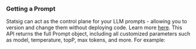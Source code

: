 ### Getting a Prompt

Statsig can act as the control plane for your LLM prompts - allowing you to version and change them without deploying code. Learn more [here](/ai-evals/overview/). This API returns the full Prompt object, including all customized parameters such as model, temperature, topP, max tokens, and more. For example:


